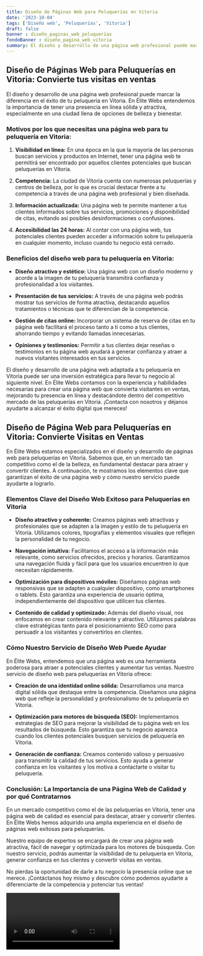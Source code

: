 ```yaml
---
title: Diseño de Páginas Web para Peluquerías en Vitoria
date: '2023-10-04'
tags: ['Diseño web', 'Peluquerías', 'Vitoria']
draft: false
banner : diseño_paginas_web_peluquerías
fondoBanner : diseño_pagina_web_vitoria
summary: El diseño y desarrollo de una página web profesional puede marcar la diferencia en el éxito de tu peluquería en Vitoria. En Élite Webs entendemos la importancia de tener una presencia en línea sólida y atractiva, especialmente en una ciudad llena de opciones de belleza y bienestar.
---
```


## Diseño de Páginas Web para Peluquerías en Vitoria: Convierte tus visitas en ventas

El diseño y desarrollo de una página web profesional puede marcar la diferencia en el éxito de tu peluquería en Vitoria. En Élite Webs entendemos la importancia de tener una presencia en línea sólida y atractiva, especialmente en una ciudad llena de opciones de belleza y bienestar.

### Motivos por los que necesitas una página web para tu peluquería en Vitoria:

1. **Visibilidad en línea:** En una época en la que la mayoría de las personas buscan servicios y productos en Internet, tener una página web te permitirá ser encontrado por aquellos clientes potenciales que buscan peluquerías en Vitoria.

2. **Competencia:** La ciudad de Vitoria cuenta con numerosas peluquerías y centros de belleza, por lo que es crucial destacar frente a tu competencia a través de una página web profesional y bien diseñada.

3. **Información actualizada:** Una página web te permite mantener a tus clientes informados sobre tus servicios, promociones y disponibilidad de citas, evitando así posibles desinformaciones o confusiones.

4. **Accesibilidad las 24 horas:** Al contar con una página web, tus potenciales clientes pueden acceder a información sobre tu peluquería en cualquier momento, incluso cuando tu negocio está cerrado.

### Beneficios del diseño web para tu peluquería en Vitoria:

- **Diseño atractivo y estético:** Una página web con un diseño moderno y acorde a la imagen de tu peluquería transmitirá confianza y profesionalidad a los visitantes.

- **Presentación de tus servicios:** A través de una página web podrás mostrar tus servicios de forma atractiva, destacando aquellos tratamientos o técnicas que te diferencian de la competencia.

- **Gestión de citas online:** Incorporar un sistema de reserva de citas en tu página web facilitará el proceso tanto a ti como a tus clientes, ahorrando tiempo y evitando llamadas innecesarias.

- **Opiniones y testimonios:** Permitir a tus clientes dejar reseñas o testimonios en tu página web ayudará a generar confianza y atraer a nuevos visitantes interesados en tus servicios.

El diseño y desarrollo de una página web adaptada a tu peluquería en Vitoria puede ser una inversión estratégica para llevar tu negocio al siguiente nivel. En Élite Webs contamos con la experiencia y habilidades necesarias para crear una página web que convierta visitantes en ventas, mejorando tu presencia en línea y destacándote dentro del competitivo mercado de las peluquerías en Vitoria. ¡Contacta con nosotros y déjanos ayudarte a alcanzar el éxito digital que mereces!

<GifSeo />

<Cta />

## Diseño de Página Web para Peluquerías en Vitoria: Convierte Visitas en Ventas

En Élite Webs estamos especializados en el diseño y desarrollo de páginas web para peluquerías en Vitoria. Sabemos que, en un mercado tan competitivo como el de la belleza, es fundamental destacar para atraer y convertir clientes. A continuación, te mostramos los elementos clave que garantizan el éxito de una página web y cómo nuestro servicio puede ayudarte a lograrlo.

### Elementos Clave del Diseño Web Exitoso para Peluquerías en Vitoria

- **Diseño atractivo y coherente:** Creamos páginas web atractivas y profesionales que se adapten a la imagen y estilo de tu peluquería en Vitoria. Utilizamos colores, tipografías y elementos visuales que reflejen la personalidad de tu negocio.

- **Navegación intuitiva:** Facilitamos el acceso a la información más relevante, como servicios ofrecidos, precios y horarios. Garantizamos una navegación fluida y fácil para que los usuarios encuentren lo que necesitan rápidamente.

- **Optimización para dispositivos móviles:** Diseñamos páginas web responsivas que se adapten a cualquier dispositivo, como smartphones o tablets. Esto garantiza una experiencia de usuario óptima, independientemente del dispositivo que utilicen tus clientes.

- **Contenido de calidad y optimizado:** Además del diseño visual, nos enfocamos en crear contenido relevante y atractivo. Utilizamos palabras clave estratégicas tanto para el posicionamiento SEO como para persuadir a los visitantes y convertirlos en clientes.

### Cómo Nuestro Servicio de Diseño Web Puede Ayudar

En Élite Webs, entendemos que una página web es una herramienta poderosa para atraer a potenciales clientes y aumentar tus ventas. Nuestro servicio de diseño web para peluquerías en Vitoria ofrece:

- **Creación de una identidad online sólida:** Desarrollamos una marca digital sólida que destaque entre la competencia. Diseñamos una página web que refleje la personalidad y profesionalismo de tu peluquería en Vitoria.

- **Optimización para motores de búsqueda (SEO):** Implementamos estrategias de SEO para mejorar la visibilidad de tu página web en los resultados de búsqueda. Esto garantiza que tu negocio aparezca cuando los clientes potenciales busquen servicios de peluquería en Vitoria.

- **Generación de confianza:** Creamos contenido valioso y persuasivo para transmitir la calidad de tus servicios. Esto ayuda a generar confianza en los visitantes y los motiva a contactarte o visitar tu peluquería.

### Conclusión: La Importancia de una Página Web de Calidad y por qué Contratarnos

En un mercado competitivo como el de las peluquerías en Vitoria, tener una página web de calidad es esencial para destacar, atraer y convertir clientes. En Élite Webs hemos adquirido una amplia experiencia en el diseño de páginas web exitosas para peluquerías.

Nuestro equipo de expertos se encargará de crear una página web atractiva, fácil de navegar y optimizada para los motores de búsqueda. Con nuestro servicio, podrás aumentar la visibilidad de tu peluquería en Vitoria, generar confianza en tus clientes y convertir visitas en ventas.

No pierdas la oportunidad de darle a tu negocio la presencia online que se merece. ¡Contáctanos hoy mismo y descubre cómo podemos ayudarte a diferenciarte de la competencia y potenciar tus ventas!

<Video />

<CtaBot job='Peluquerías' city='Vitoria'/>

<Gmaps query='Vitoria+españa+maps' />